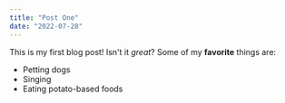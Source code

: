 ```yaml
---
title: "Post One"
date: "2022-07-28"
---
```

This is my first blog post! Isn't it *great*?
Some of my **favorite** things are:
* Petting dogs
* Singing
* Eating potato-based foods